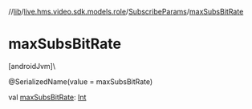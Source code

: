 //[lib](../../../index)/[live.hms.video.sdk.models.role](../index)/[SubscribeParams](index)/[maxSubsBitRate](max-subs-bit-rate)

# maxSubsBitRate

[androidJvm]\

@SerializedName(value = maxSubsBitRate)

val [maxSubsBitRate](max-subs-bit-rate): [Int](https://kotlinlang.org/api/latest/jvm/stdlib/kotlin/-int/index.html)
